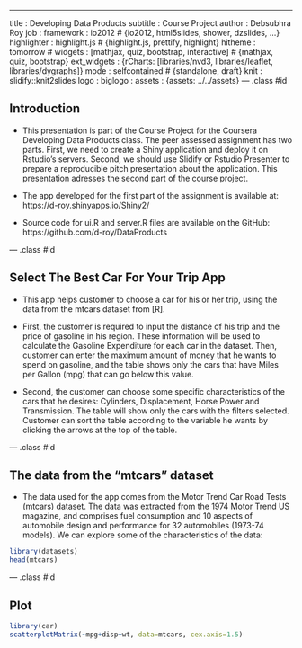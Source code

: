 ---
title       : Developing Data Products
subtitle    : Course Project
author      : Debsubhra Roy
job         : 
framework   : io2012        # {io2012, html5slides, shower, dzslides, ...}
highlighter : highlight.js  # {highlight.js, prettify, highlight}
hitheme     : tomorrow      # 
widgets     : [mathjax, quiz, bootstrap, interactive] # {mathjax, quiz, bootstrap}
ext_widgets : {rCharts: [libraries/nvd3, libraries/leaflet, libraries/dygraphs]}
mode        : selfcontained # {standalone, draft}
knit        : slidify::knit2slides
logo        : 
biglogo     : 
assets      : {assets: ../../assets}
--- .class #id

<style type="text/css">
body {background:grey transparent;
}
</style>

## Introduction

- This presentation is part of the Course Project for the Coursera Developing Data Products class. The peer assessed assignment has two parts. First, we need to create a Shiny application and deploy it on Rstudio's servers. Second, we should use Slidify or Rstudio Presenter to prepare a reproducible pitch presentation about the application. This presentation adresses the second part of the course project. 

- The app developed for the first part of the assignment is available at:<br> https://d-roy.shinyapps.io/Shiny2/ <br>
- Source code for ui.R and server.R files are available on the GitHub:<br> https://github.com/d-roy/DataProducts


--- .class #id

## Select The Best Car For Your Trip App

- This app helps customer to choose a car for his or her trip, using the data from the mtcars dataset from [R].

- First, the customer is required to input the distance of his trip and the price of gasoline in his region. These information will be used to calculate the Gasoline Expenditure for each car in the dataset. Then, customer can enter the maximum amount of money that he  wants to spend on gasoline, and the table shows only the cars that have Miles per Gallon (mpg) that can go below this value.

- Second, the customer can choose some specific characteristics of the cars that he desires: Cylinders, Displacement, Horse Power and Transmission. The table will show only the cars with the filters selected. Customer can sort the table according to the variable he wants by clicking the arrows at the top of the table.

--- .class #id

## The data from the "mtcars" dataset

- The data used for the app comes from the Motor Trend Car Road Tests (mtcars) dataset. The data was extracted from the 1974 Motor Trend US magazine, and comprises fuel consumption and 10 aspects of automobile design and performance for 32 automobiles (1973-74 models). We can explore some of the characteristics of the data:

```r
library(datasets)
head(mtcars)
```

--- .class #id

## Plot

```r
library(car)
scatterplotMatrix(~mpg+disp+wt, data=mtcars, cex.axis=1.5)
```
